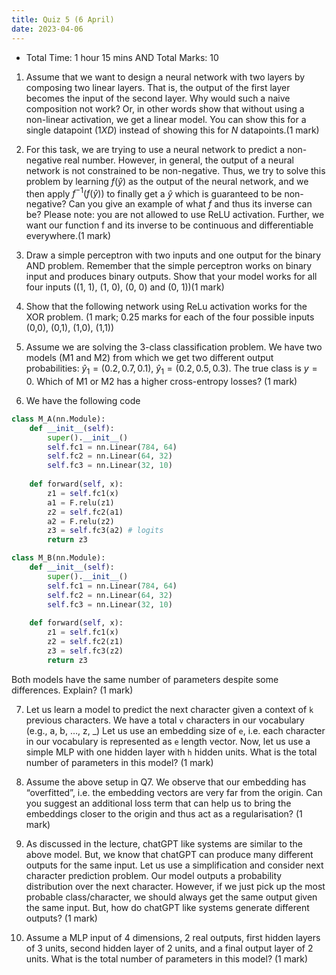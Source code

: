 ```yaml
---
title: Quiz 5 (6 April)
date: 2023-04-06
---
```

- Total Time: 1 hour 15 mins AND Total Marks: 10

1. Assume that we want to design a neural network with two layers by composing two linear layers. That is, the output of the first layer becomes the input of the second layer. Why would such a naive composition not work? Or, in other words show that without using a non-linear activation, we get a linear model. You can show this for a single datapoint $(1 X D)$ instead of showing this for $N$ datapoints.(1 mark)

2. For this task, we are trying to use a neural network to predict a non-negative real number. However, in general, the output of a neural network is not constrained to be non-negative. Thus, we try to solve this problem by learning $f(\hat{y})$ as the output of the neural network, and we then apply $f^{-1}(f(\hat{y}))$ to finally get a $\hat{y}$ which is guaranteed to be non-negative? Can you give an example of what $f$ and thus its inverse can be? Please note: you are not allowed to use ReLU activation. Further, we want our function f and its inverse to be continuous and differentiable everywhere.(1 mark)

3. Draw a simple perceptron with two inputs and one output for the binary AND problem. Remember that the simple perceptron works on binary input and produces binary outputs. Show that your model works for all four inputs ((1, 1), (1, 0), (0, 0) and (0, 1))(1 mark)

4. Show that the following network using ReLu activation works for the XOR problem. (1 mark; 0.25 marks for each of the four possible inputs (0,0), (0,1), (1,0), (1,1))
\includegraphics[width=0.5\textwidth]{relu.png}

5. Assume we are solving the 3-class classification problem. We have two models (M1 and M2) from which we get two different output probabilities: $\hat{y}_1 = (0.2, 0.7, 0.1)$, $\hat{y}_1 = (0.2, 0.5, 0.3)$. The true class is $y = 0$. Which of M1 or M2 has a higher cross-entropy losses? (1 mark)

6. We have the following code
```python
class M_A(nn.Module):
    def __init__(self):
        super().__init__()
        self.fc1 = nn.Linear(784, 64)
        self.fc2 = nn.Linear(64, 32)
        self.fc3 = nn.Linear(32, 10)
        
    def forward(self, x):
        z1 = self.fc1(x)
        a1 = F.relu(z1)
        z2 = self.fc2(a1)
        a2 = F.relu(z2)
        z3 = self.fc3(a2) # logits
        return z3

class M_B(nn.Module):
    def __init__(self):
        super().__init__()
        self.fc1 = nn.Linear(784, 64)
        self.fc2 = nn.Linear(64, 32)
        self.fc3 = nn.Linear(32, 10)
        
    def forward(self, x):
        z1 = self.fc1(x)
        z2 = self.fc2(z1)
        z3 = self.fc3(z2) 
        return z3
```

Both models have the same number of parameters despite some differences. Explain? (1 mark)

7. Let us learn a model to predict the next character given a context of `k` previous characters. We have a total `v` characters in our vocabulary (e.g., a, b, ..., z, _) Let us use an embedding size of `e`, i.e. each character in our vocabulary is represented as `e` length vector. Now, let us use a simple MLP with one hidden layer with `h` hidden units. What is the total number of parameters in this model? (1 mark)

8. Assume the above setup in Q7. We observe that our embedding has "overfitted", i.e. the embedding vectors are very far from the origin. Can you suggest an additional loss term that can help us to bring the embeddings closer to the origin and thus act as a regularisation? (1 mark)

9. As discussed in the lecture, chatGPT like systems are similar to the above model. But, we know that chatGPT can produce many different outputs for the same input. Let us use a simplification and consider next character prediction problem. Our model outputs a probability distribution over the next character. However, if we just pick up the most probable class/character, we should always get the same output given the same input. But, how do chatGPT like systems generate different outputs? (1 mark)

10. Assume a MLP input of 4 dimensions, 2 real outputs, first hidden layers of 3 units, second hidden layer of 2 units, and a final output layer of 2 units. What is the total number of parameters in this model? (1 mark)